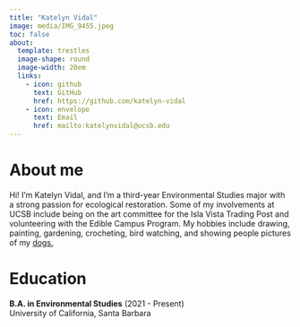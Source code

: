 ```yaml
---
title: "Katelyn Vidal"
image: media/IMG_9455.jpeg
toc: false
about: 
  template: trestles
  image-shape: round
  image-width: 20em
  links:
    - icon: github
      text: GitHub
      href: https://github.com/katelyn-vidal
    - icon: envelope
      text: Email
      href: mailto:katelynvidal@ucsb.edu
---
```


# About me

Hi! I’m Katelyn Vidal, and I’m a third-year Environmental Studies major with a strong passion for ecological restoration. Some of my involvements at UCSB include being on the art committee for the Isla Vista Trading Post and volunteering with the Edible Campus Program. My hobbies include drawing, painting, gardening, crocheting, bird watching, and showing people pictures of my [dogs.](media/fritz&wyllo.jpeg)

# Education

**B.A. in Environmental Studies** (2021 - Present)\
University of California, Santa Barbara

